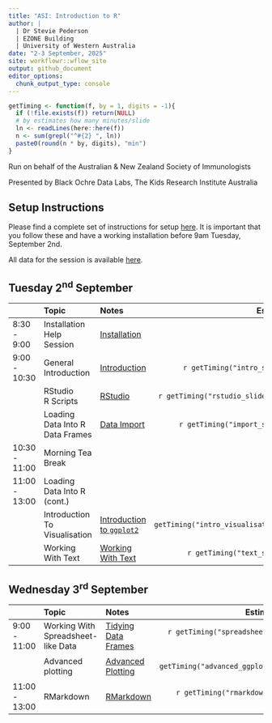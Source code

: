 ```yaml
---
title: "ASI: Introduction to R"
author: |
  | Dr Stevie Pederson
  | EZONE Building
  | University of Western Australia
date: "2-3 September, 2025"
site: workflowr::wflow_site
output: github_document
editor_options:
  chunk_output_type: console
---
```


```r
getTiming <- function(f, by = 1, digits = -1){
  if (!file.exists(f)) return(NULL)
  # by estimates how many minutes/slide
  ln <- readLines(here::here(f))
  n <- sum(grepl("^#{2} ", ln))
  paste0(round(n * by, digits), "min")
}
```

Run on behalf of the Australian & New Zealand Society of Immunologists

Presented by Black Ochre Data Labs, The Kids Research Institute Australia

## Setup Instructions

Please find a complete set of instructions for setup [here](installation.html).
It is important that you follow these and have a working installation before 9am Tuesday, September 2nd.

All data for the session is available [here](data.zip).

## Tuesday 2^nd^ September 

|     | Topic | Notes | Estimated Duration |
|:--- |:----- |:----- | ------------------:|
| 8:30 - 9:00   | Installation Help Session | [Installation](installation.html) | 30min |
| 9:00 - 10:30  | General Introduction     | [Introduction](intro.html)      | `r getTiming("intro_slides.qmd", 1.2)`   |
|               | RStudio <br>R Scripts      | [RStudio](rstudio.html)         | `r getTiming("rstudio_slides.qmd", 1.35, 0)` |
|               | Loading Data Into R<br>Data Frames | [Data Import](data_import.html) | `r getTiming("import_slides.qmd", 1.5)` |
| 10:30 - 11:00 | Morning Tea Break       |                                 | 30min |
| 11:00 - 13:00 | Loading Data Into R (cont.) |  | 15min |
|               | Introduction To Visualisation | [Introduction to `ggplot2`](intro_visualisation.html) | `r getTiming("intro_visualisation_slides.qmd", 1.5)` |
|               | Working With Text     | [Working With Text](text.html) | `r getTiming("text_slides.qmd", 1.5)` |

## Wednesday 3^rd^ September

|     | Topic | Notes | Estimated Duration |
|:--- |:----- |:----- | ------------------:|
| 9:00 - 11:00 | Working With Spreadsheet-like Data | [Tidying Data Frames](spreadsheet.html)      | `r getTiming("spreadsheet_slides.qmd", 1.5, -1)`   |
|  | Advanced plotting | [Advanced Plotting](advanced_ggplot.html)      | `r getTiming("advanced_ggplot_slides.qmd", 1.5)`   |
| 11:00 - 13:00 | RMarkdown | [RMarkdown](rmarkdown.html)      | `r getTiming("rmarkdown_slides.qmd", 1.5)`   |
